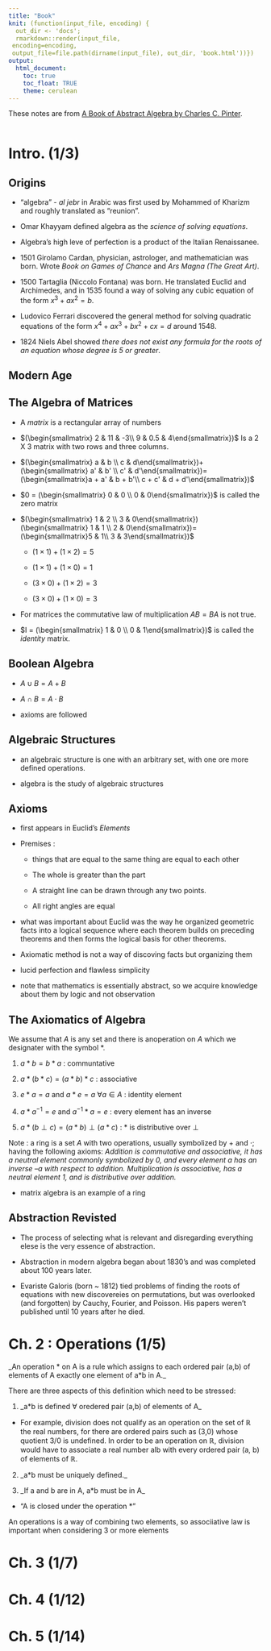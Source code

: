 ```yaml
---
title: "Book"
knit: (function(input_file, encoding) {
  out_dir <- 'docs';
  rmarkdown::render(input_file,
 encoding=encoding,
 output_file=file.path(dirname(input_file), out_dir, 'book.html'))})
output:
  html_document:
    toc: true
    toc_float: TRUE
    theme: cerulean
---
```


These notes are from [A Book of Abstract Algebra by Charles C. Pinter](http://www2.math.umd.edu/~jcohen/402/Pinter%20Algebra.pdf). 

```r

```

# Intro. (1/3) 

## Origins

- "algebra" - _al jebr_ in Arabic was first used by Mohammed of Kharizm and roughly translated as "reunion". 

- Omar Khayyam defined algebra as the _science of solving equations_. 

- Algebra's high leve of perfection is a product of the Italian Renaissanee. 

- 1501 Girolamo Cardan, physician, astrologer, and mathematician was born. Wrote _Book on Games of Chance_ and _Ars Magna (The Great Art)_. 

- 1500 Tartaglia (Niccolo Fontana) was born. He translated Euclid and Archimedes, and in 1535 found a way of solving any cubic equation of the form $x^3+ax^2=b$.

- Ludovico Ferrari discovered the general method for solving quadratic equations of the form $x^4+ax^3+bx^2+cx=d$ around 1548. 

- 1824 Niels Abel showed _there does not exist any formula for the roots of an equation whose degree is 5 or greater_. 

## Modern Age

## The Algebra of Matrices

- A _matrix_ is a rectangular array of numbers

- $(\begin{smallmatrix} 2 & 11 & -3\\ 9 & 0.5 & 4\end{smallmatrix})$ Is a 2 X 3 matrix with two rows and three columns. 

- $(\begin{smallmatrix} a & b \\ c & d\end{smallmatrix})+(\begin{smallmatrix} a' & b' \\ c' & d'\end{smallmatrix})=(\begin{smallmatrix}a + a' & b + b'\\ c + c' & d + d'\end{smallmatrix})$

- $0 = (\begin{smallmatrix} 0 & 0 \\ 0 & 0\end{smallmatrix})$ is called the zero matrix

- $(\begin{smallmatrix} 1 & 2 \\ 3 & 0\end{smallmatrix})(\begin{smallmatrix} 1 & 1 \\ 2 & 0\end{smallmatrix})=(\begin{smallmatrix}5 & 1\\ 3 & 3\end{smallmatrix})$

  - $(1\times1)+(1\times2)=5$
  
  - $(1\times1)+(1\times0)=1$
  
  - $(3\times0)+(1\times2)=3$
  
  - $(3\times0)+(1\times0)=3$

- For matrices the commutative law of multiplication $AB=BA$ is not true. 

- $I = (\begin{smallmatrix} 1 & 0 \\ 0 & 1\end{smallmatrix})$ is called the _identity_ matrix. 

## Boolean Algebra

- $A\cup B=A+B$

- $A\cap B=A\cdot B$

- axioms are followed

## Algebraic Structures

- an algebraic structure is one with an arbitrary set, with one ore more defined operations. 

- algebra is the study of algebraic structures 

## Axioms

- first appears in Euclid's _Elements_

- Premises : 

  - things that are equal to the same thing are equal to each other
  
  - The whole is greater than the part
  
  - A straight line can be drawn through any two points. 
  
  - All right angles are equal 
  
- what was important about Euclid was the way he organized geometric facts into a logical sequence where each theorem builds on preceding theorems and then forms the logical basis for other theorems. 

- Axiomatic method is not a way of discoving facts but organizing them 

- lucid perfection and flawless simplicity 

- note that mathematics is essentially abstract, so we acquire knowledge about them by logic and not observation 

## The Axiomatics of Algebra

We assume that _A_ is any set and there is anoperation on _A_ which we designater with the symbol *. 

(1) $a*b=b*a$ : communtative 

(2) $a*(b*c)=(a*b)*c$ : associative

(3) $e*a=a$ and $a*e=a$ $\forall a\in A$ : identity element

(4) $a*a^{-1}=e$ and $a^{-1}*a=e$ : every element has an inverse 

(5) $a*(b\perp c)=(a*b)\perp(a*c)$ : * is distributive over $\perp$

Note : a ring is a set _A_ with two operations, usually symbolized by + and $\cdot$; having the following axioms: _Addition is commutative and associative, it has a neutral element commonly symbolized by 0, and every element a has an inverse –a with respect to addition. Multiplication is associative, has a neutral element 1, and is distributive over addition._

- matrix algebra is an example of a ring

## Abstraction Revisted

- The process of selecting what is relevant and disregarding everything elese is the very essence of abstraction. 

- Abstraction in modern algebra began about 1830's and was completed about 100 years later. 

- Evariste Galoris (born ~ 1812) tied problems of finding the roots of equations with new discovereies on permutations, but was overlooked (and forgotten) by Cauchy, Fourier, and Poisson. His papers weren't published until 10 years after he died. 

# Ch. 2 : Operations (1/5)

_An operation * on A is a rule which assigns to each ordered pair (a,b) of elements of A exactly one element of a*b in A._

There are three aspects of this definition which need to be stressed: 

(1) _a*b is defined $\forall$ oredered pair (a,b) of elements of A_

- For example, division does not qualify as an operation on the set of $\mathbb{R}$ the real numbers, for there are ordered pairs such as (3,0) whose quotient 3/0 is undefined. In order to be an operation on $\mathbb{R}$, division would have to associate a real number alb with every ordered pair (a, b) of elements of $\mathbb{R}$.

(2) _a*b must be uniquely defined._

(3) _If a and b are in A, a*b must be in A_

- "A is closed under the operation *"

An operations is a way of combining two elements, so associiative law is important when considering 3 or more elements

# Ch. 3 (1/7)

# Ch. 4 (1/12)

# Ch. 5 (1/14)

